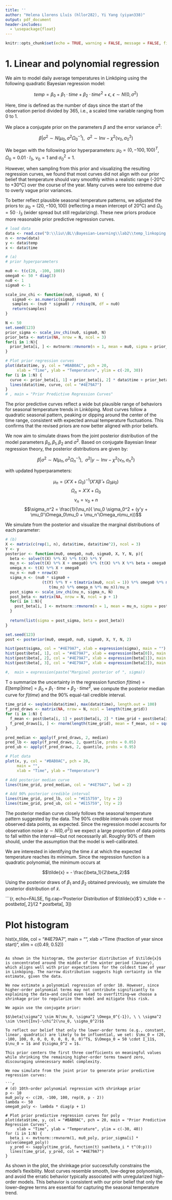 ```yaml
---
title: ''
author: "Helena Llorens Lluís (hllor282), Yi Yang (yiyan338)"
output: pdf_document
header-includes:
  - \usepackage{float}
---
```


```r
knitr::opts_chunk$set(echo = TRUE, warning = FALSE, message = FALSE, fig.dim=c(3.5, 3), fig.align='center', fig.pos = 'H', par(mar = c(0, 2, 0, 1), oma = c(1, 1, 1, 1)))
```

# 1. Linear and polynomial regression

We aim to model daily average temperatures in Linköping using the following quadratic Bayesian regression model:

$$temp = \beta_0 + \beta_1 \cdot time + \beta_2 \cdot time^2 + \epsilon, \ \epsilon \sim N(0, \sigma^2)$$

Here, $time$ is defined as the number of days since the start of the observation period divided by 365, i.e., a scaled time variable ranging from 0 to 1.

We place a conjugate prior on the parameters $\beta$ and the error variance $\sigma^2$: 

$$\beta|\sigma^2 \sim N(\mu_0, \sigma^2 \Omega_0^{-1}), \ \ \sigma^2 \sim \text{Inv}-\chi^2(\nu_0, \sigma_0^2)$$

We began with the following prior hyperparameters: $\mu_0 = (0, -100, 100)^T$, $\Omega_0 = 0.01 \cdot I_3$, $\nu_0 = 1$ and $\sigma_0^2 = 1$. 

However, when sampling from this prior and visualizing the resulting regression curves, we found that most curves did not align with our prior belief that temperature should vary smoothly within a realistic range (-20°C to +30°C) over the course of the year. Many curves were too extreme due to overly vague prior variances.

To better reflect plausible seasonal temperature patterns, we adjusted the priors to: $\mu_0 = (20, -100, 100)$ (reflecting a mean intercept of 20°C) and $\Omega_0 = 50 \cdot I_3$ (wider spread but still regularizing). These new priors produce more reasonable prior predictive regression curves.

```r
# load data
data <- read.csv("D:\\liu\\BL\\Bayesian-Learning\\lab2\\temp_linkoping.csv")
n <- nrow(data)
y <- data$temp
x <- data$time

# (a)
# prior hyperparameters

mu0 <- t(c(20, -100, 100))
omega0 <- 50 * diag(3)
nu0 <- 1
sigma0 <- 1

scale_inv_chi <- function(nu0, sigma0, N) {
   sigma0 <- as.numeric(sigma0)
   samples <- (nu0 * sigma0) / rchisq(N, df = nu0)
   return(samples)
}

N <- 50
set.seed(123)
prior_sigma <- scale_inv_chi(nu0, sigma0, N)
prior_beta <- matrix(NA, nrow = N, ncol = 3)
for(i in 1:N){
  prior_beta[i, ] <- mvtnorm::rmvnorm(n = 1, mean = mu0, sigma = prior_sigma[i] * solve(omega0))
}

# Plot prior regression curves
plot(data$time, y, col = "#BAB0AC", pch = 20, 
     xlab = "Time", ylab = "Temperature", ylim = c(-20, 30))
for (i in 1:N) {
  curve <- prior_beta[i, 1] + prior_beta[i, 2] * data$time + prior_beta[i, 3] * data$time^2
  lines(data$time, curve, col = "#4E79A7")
}
# , main = "Prior Predictive Regression Curves"
```

The prior predictive curves reflect a wide but plausible range of behaviors for seasonal temperature trends in Linköping. Most curves follow a quadratic seasonal pattern, peaking or dipping around the center of the time range, consistent with expected annual temperature fluctuations. This confirms that the revised priors are now better aligned with prior beliefs.

We now aim to simulate draws from the joint posterior distribution of the model parameters $\beta_0, \beta_1, \beta_2$ and $\sigma^2$. Based on conjugate Bayesian linear regression theory, the posterior distributions are given by:

$$\beta|\sigma^2 \sim N(\mu_n, \sigma^2\Omega_n^{-1}), \ \ \sigma^2|y \sim \text{Inv} - \chi^2(\nu_n, \sigma^2_n)$$

with updated hyperparameters:

$$\mu_n = (X'X + \Omega_0)^{-1} (X'X\hat{\beta} + \Omega_0\mu_0)$$
$$\Omega_n = X'X + \Omega_0$$
$$\nu_n = \nu_0 + n$$
$$\sigma_n^2 = \frac{1}{\nu_n}( \nu_0 \sigma_0^2 + (y'y + \mu_0'\Omega_0\mu_0 + \mu_n'\Omega_n\mu_n))$$

We simulate from the posterior and visualize the marginal distributions of each parameter:

```r
# (b)
X <- matrix(c(rep(1, n), data$time, data$time^2), ncol = 3)
Y <- y
posterior <- function(mu0, omega0, nu0, sigma0, X, Y, N, p){
  beta <- solve(t(X) %*% X) %*% t(X) %*% Y
  mu_n <- solve(t(X) %*% X + omega0) %*% (t(X) %*% X %*% beta + omega0 %*% matrix(mu0, ncol = 1))
  omega_n <- t(X) %*% X + omega0
  nu_n <- nu0 + nrow(X)
  sigma_n <- (nu0 * sigma0 + 
                (t(Y) %*% Y + t(matrix(mu0, ncol = 1)) %*% omega0 %*% matrix(mu0, ncol = 1) - 
                   t(mu_n) %*% omega_n %*% mu_n))/nu_n
  post_sigma <- scale_inv_chi(nu_n, sigma_n, N)
  post_beta <- matrix(NA, nrow = N, ncol = p + 1)
  for(i in 1:N){
    post_beta[i, ] <- mvtnorm::rmvnorm(n = 1, mean = mu_n, sigma = post_sigma[i] * solve(omega_n))
  }
  
  return(list(sigma = post_sigma, beta = post_beta))
}

set.seed(123)
post <- posterior(mu0, omega0, nu0, sigma0, X, Y, N, 2)

hist(post$sigma, col = "#4E79A7", xlab = expression(sigma), main = "")
hist(post$beta[, 1], col = "#4E79A7", xlab = expression(beta[0]), main = "")
hist(post$beta[, 2], col = "#4E79A7", xlab = expression(beta[1]), main = "")
hist(post$beta[, 3], col = "#4E79A7", xlab = expression(beta[2]), main = "")

#,  main = expression(paste("Marginal posterior of ", sigma))
```

T o summarize the uncertainty in the regression function $f(time) = E[temp|time] = \beta_0 + \beta_1 \cdot time + \beta_2 \cdot time^2$, we compute the posterior median curve for $f(time)$ and the 90% equal-tail credible interval.

```r
time_grid <- seq(min(data$time), max(data$time), length.out = 100)
f_pred_draws <- matrix(NA, nrow = N, ncol = length(time_grid))
for (i in 1:N) {
  f_mean <- post$beta[i, 1] + post$beta[i, 2] * time_grid + post$beta[i, 3] * time_grid^2
  f_pred_draws[i, ] <- rnorm(length(time_grid), mean = f_mean, sd = sqrt(post$sigma[i]))
}

pred_median <- apply(f_pred_draws, 2, median)
pred_lb <- apply(f_pred_draws, 2, quantile, probs = 0.05)
pred_ub <- apply(f_pred_draws, 2, quantile, probs = 0.95)

# Plot data
plot(x, y, col = "#BAB0AC", pch = 20,
     main = "",
     xlab = "Time", ylab = "Temperature")

# Add posterior median curve
lines(time_grid, pred_median, col = "#4E79A7", lwd = 2)

# Add 90% posterior credible interval
lines(time_grid, pred_lb, col = "#E15759", lty = 2)
lines(time_grid, pred_ub, col = "#E15759", lty = 2)
```

The posterior median curve closely follows the seasonal temperature pattern suggested by the data. The 90% credible intervals cover most observed data points, as expected. Since the regression model accounts for observation noise ($\epsilon \sim N(0, \sigma^2)$) we expect a large proportion of data points to fall within the interval—but not necessarily all. Roughly 90% of them should, under the assumption that the model is well-calibrated.

We are interested in identifying the time $\tilde{x}$ at which the expected temperature reaches its minimum. Since the regression function is a quadratic polynomial, the minimum occurs at 

$$\tilde{x} = - \frac{\beta_1}{2\beta_2}$$

Using the posterior draws of $\beta_1$ and $\beta_2$ obtained previously, we simulate the posterior distribution of $\tilde{x}$.

```{r, echo=FALSE, fig.cap='Posterior Distribution of $\\tilde{x}$'}
x_tilde <- -post$beta[, 2] / (2*post$beta[, 3])

# Plot histogram
hist(x_tilde, col = "#4E79A7",
     main = "",
     xlab = "Time (fraction of year since start)", xlim = c(0.49, 0.52))
```

As shown in the histogram, the posterior distribution of $\tilde{x}$ is concentrated around the middle of the winter period (January), which aligns well with prior expectations for the coldest time of year in Linköping. The narrow distribution suggests high certainty in the estimate, given the data.

We now estimate a polynomial regression of order 10. However, since higher-order polynomial terms may not contribute significantly to explaining the data—and could even lead to overfitting—we choose a shrinkage prior to regularize the model and mitigate this risk.

We again use the conjugate prior:

$$\beta|\sigma^2 \sim N(\mu_0, \sigma^2 \Omega_0^{-1}), \ \ \sigma^2 \sim \text{Inv}-\chi^2(\nu_0, \sigma_0^2)$$

To reflect our belief that only the lower-order terms (e.g., constant, linear, quadratic) are likely to be influential, we set: $\mu_0 = (20, -100, 100, 0, 0, 0, 0, 0, 0, 0, 0)^T$, $\Omega_0 = 50 \cdot I_11$, $\nu_0 = 1$ and $\sigma_0^2 = 1$. 

This prior centers the first three coefficients on meaningful values while shrinking the remaining higher-order terms toward zero, discouraging unnecessary model complexity.

We now simulate from the joint prior to generate prior predictive regression curves:

```r
# (d) 10th-order polynomial regression with shrinkage prior
p <- 10
mu0_poly <- c(20, -100, 100, rep(0, p - 2))
lambda <- 50
omega0_poly <- lambda * diag(p + 1) 

# Plot prior predictive regression curves for poly
plot(data$time, y, col = "#BAB0AC", pch = 20, main = "Prior Predictive Regression Curves", 
     xlab = "Time", ylab = "Temperature", ylim = c(-30, 40))
for (i in 1:N) {
  beta_i <- mvtnorm::rmvnorm(1, mu0_poly, prior_sigma[i] * solve(omega0_poly))
  y_pred <- sapply(time_grid, function(t) sum(beta_i * t^(0:p)))
  lines(time_grid, y_pred, col = "#4E79A7")
}
```

As shown in the plot, the shrinkage prior successfully constrains the model's flexibility. Most curves resemble smooth, low-degree polynomials, and avoid the erratic behavior typically associated with unregularized high-order models. This behavior is consistent with our prior belief that only the lower-degree terms are essential for capturing the seasonal temperature trend.
